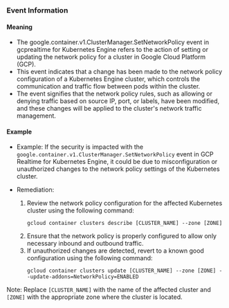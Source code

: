 
### Event Information

#### Meaning

- The google.container.v1.ClusterManager.SetNetworkPolicy event in gcprealtime for Kubernetes Engine refers to the action of setting or updating the network policy for a cluster in Google Cloud Platform (GCP).
- This event indicates that a change has been made to the network policy configuration of a Kubernetes Engine cluster, which controls the communication and traffic flow between pods within the cluster.
- The event signifies that the network policy rules, such as allowing or denying traffic based on source IP, port, or labels, have been modified, and these changes will be applied to the cluster's network traffic management.

#### Example

- Example: If the security is impacted with the `google.container.v1.ClusterManager.SetNetworkPolicy` event in GCP Realtime for Kubernetes Engine, it could be due to misconfiguration or unauthorized changes to the network policy settings of the Kubernetes cluster.

- Remediation:
  1. Review the network policy configuration for the affected Kubernetes cluster using the following command:
     ```
     gcloud container clusters describe [CLUSTER_NAME] --zone [ZONE]
     ```
  2. Ensure that the network policy is properly configured to allow only necessary inbound and outbound traffic.
  3. If unauthorized changes are detected, revert to a known good configuration using the following command:
     ```
     gcloud container clusters update [CLUSTER_NAME] --zone [ZONE] --update-addons=NetworkPolicy=ENABLED
     ```

Note: Replace `[CLUSTER_NAME]` with the name of the affected cluster and `[ZONE]` with the appropriate zone where the cluster is located.

